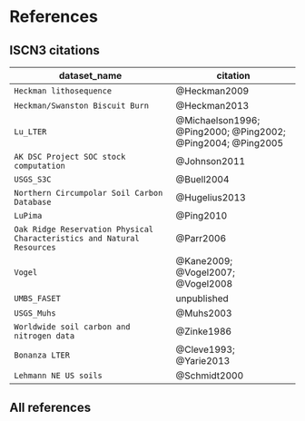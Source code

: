 # References

## ISCN3 citations

dataset_name | citation
-------------|----------
`Heckman lithosequence` | @Heckman2009
`Heckman/Swanston Biscuit Burn` | @Heckman2013
`Lu_LTER` | @Michaelson1996; @Ping2000; @Ping2002; @Ping2004; @Ping2005
`AK DSC Project SOC stock computation` | @Johnson2011
`USGS_S3C` | @Buell2004
`Northern Circumpolar Soil Carbon Database` | @Hugelius2013
`LuPima` | @Ping2010
`Oak Ridge Reservation Physical Characteristics and Natural Resources` | @Parr2006
`Vogel` |  @Kane2009; @Vogel2007; @Vogel2008
`UMBS_FASET` | unpublished
`USGS_Muhs` | @Muhs2003
`Worldwide soil carbon and nitrogen data` | @Zinke1986
`Bonanza LTER` | @Cleve1993; @Yarie2013
`Lehmann NE US soils` | @Schmidt2000
## All references